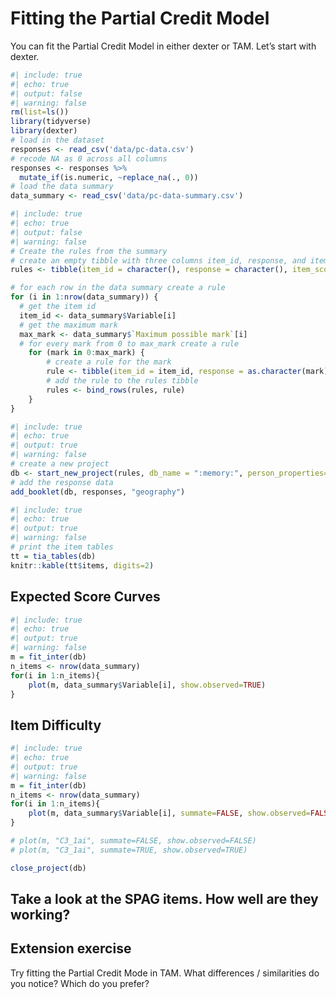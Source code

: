 # Fitting the Partial Credit Model

You can fit the Partial Credit Model in either dexter or TAM. Let's start with dexter.

```r
#| include: true
#| echo: true
#| output: false
#| warning: false
rm(list=ls())
library(tidyverse)
library(dexter)
# load in the dataset
responses <- read_csv('data/pc-data.csv')
# recode NA as 0 across all columns
responses <- responses %>% 
  mutate_if(is.numeric, ~replace_na(., 0))
# load the data summary
data_summary <- read_csv('data/pc-data-summary.csv')
```

```r
#| include: true
#| echo: true
#| output: false
#| warning: false
# Create the rules from the summary
# create an empty tibble with three columns item_id, response, and item_score
rules <- tibble(item_id = character(), response = character(), item_score = numeric())

# for each row in the data summary create a rule
for (i in 1:nrow(data_summary)) {
  # get the item id
  item_id <- data_summary$Variable[i]
  # get the maximum mark
  max_mark <- data_summary$`Maximum possible mark`[i]
  # for every mark from 0 to max_mark create a rule
    for (mark in 0:max_mark) {
        # create a rule for the mark
        rule <- tibble(item_id = item_id, response = as.character(mark), item_score = mark)
        # add the rule to the rules tibble
        rules <- bind_rows(rules, rule)
    }
}
```

```r
#| include: true
#| echo: true
#| output: true
#| warning: false
# create a new project
db <- start_new_project(rules, db_name = ":memory:", person_properties=list(sex="unknown",grade="unknown"))
# add the response data
add_booklet(db, responses, "geography")
```

```r
#| include: true
#| echo: true
#| output: true
#| warning: false
# print the item tables
tt = tia_tables(db)
knitr::kable(tt$items, digits=2)
```

## Expected Score Curves

```r
#| include: true
#| echo: true
#| output: true
#| warning: false
m = fit_inter(db)
n_items <- nrow(data_summary)
for(i in 1:n_items){
    plot(m, data_summary$Variable[i], show.observed=TRUE)
}

```

## Item Difficulty

```r
#| include: true
#| echo: true
#| output: true
#| warning: false
m = fit_inter(db)
n_items <- nrow(data_summary)
for(i in 1:n_items){
    plot(m, data_summary$Variable[i], summate=FALSE, show.observed=FALSE)
}

# plot(m, "C3_1ai", summate=FALSE, show.observed=FALSE)
# plot(m, "C3_1ai", summate=TRUE, show.observed=TRUE)

close_project(db)
```

## Take a look at the SPAG items. How well are they working?

## Extension exercise
Try fitting the Partial Credit Mode in TAM. What differences / similarities do you notice? Which do you prefer?